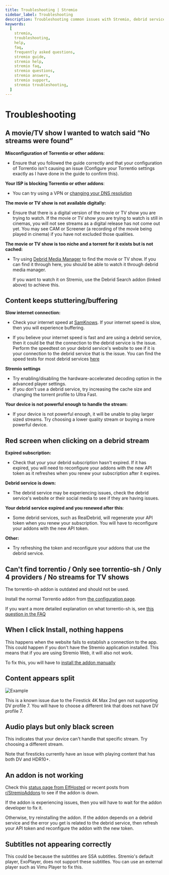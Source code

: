 ```yaml
---
title: Troubleshooting | Stremio
sidebar_label: Troubleshooting
description: Troubleshooting common issues with Stremio, debrid services and addons.
keywords:
  [
    stremio,
    troubleshooting,
    help,
    faq,
    frequently asked questions,
    stremio guide,
    stremio help,
    stremio faq,
    stremio questions,
    stremio answers,
    stremio support,
    stremio troubleshooting,
  ]
---
```


# Troubleshooting

## A movie/TV show I wanted to watch said “No streams were found”

**Misconfiguration of Torrentio or other addons**:

- Ensure that you followed the guide correctly and that your configuration of Torrentio isn't causing an issue (Configure your Torrentio settings exactly as I have done in the guide to confirm this).

**Your ISP is blocking Torrentio or other addons**:

- You can try using a VPN or [changing your DNS resolution](https://blog.stremio.com/change-dns-resolution/)

**The movie or TV show is not available digitally:**

- Ensure that there is a digital version of the movie or TV show you are trying to watch.
  If the movie or TV show you are trying to watch is still in cinemas, you will not see streams as a digital release has not come out yet. 
  You may see CAM or Screener (a recording of the movie being played in cinema) if you have not excluded those qualities.

**The movie or TV show is too niche and a torrent for it exists but is not cached:**

- Try using [Debrid Media Manager](extras/debrid-media-manager) to find the movie or TV show.
  If you can find it through here, you should be able to watch it through debrid media manager. 
  
  If you want to watch it on Stremio, use the Debrid Search addon (linked above) to achieve this.

## Content keeps stuttering/buffering

**Slow internet connection:**

- Check your internet speed at [SamKnows](https://samknows.com/realspeed/). 
  If your internet speed is slow, then you will experience buffering.

- If you believe your internet speed is fast and are using a debrid service, then it could be that the connection to the debrid service is the issue.
  Perform the speedtest on your debrid service's website to see if it is your connection to the debrid service that is the issue.
  You can find the speed tests for most debrid services [here](faq#where-can-i-find-the-speed-tests-for-debrid-services)

**Stremio settings**

- Try enabling/disabling the hardware-accelerated decoding option in the advanced player settings.
- If you don't use a debrid service, try increasing the cache size and changing the torrent profile to Ultra Fast.

**Your device is not powerful enough to handle the stream:**

- If your device is not powerful enough, it will be unable to play larger sized streams. Try choosing a lower quality stream or buying a more powerful device.

## Red screen when clicking on a debrid stream

**Expired subscription:**

- Check that your your debrid subscription hasn't expired.
  If it has expired, you will need to reconfigure your addons with the new API token as it refreshes when you renew your subscription after it expires.

**Debrid service is down:**

- The debrid service may be experiencing issues, check the debrid service's website or their social media to see if they are having issues.

**Your debrid service expired and you renewed after this**:

- Some debrid services, such as RealDebrid, will regenerate your API token when you renew your subscription. 
  You will have to reconfigure your addons with the new API token.

**Other:**

- Try refreshing the token and reconfigure your addons that use the debrid service.

## Can't find torrentio / Only see torrentio-sh / Only 4 providers / No streams for TV shows

The torrentio-sh addon is outdated and should not be used. 

Install the normal Torrentio addon from [the configuration page](https://torrentio.strem.fun/).

If you want a more detailed explanation on what torrentio-sh is, see [this question in the FAQ](faq#what-is-the-difference-between-torrentio-and-torrentio-sh)

## When I click Install, nothing happens

This happens when the website fails to establish a connection to the app. 
This could happen if you don't have the Stremio application installed.
This means that if you are using Stremio Web, it will also not work.

To fix this, you will have to [install the addon manually](faq#how-do-i-install-an-addon-manually)

## Content appears split

![Example](https://preview.redd.it/how-can-i-solve-this-v0-rvamcnp3y3bd1.jpg?width=1440&format=pjpg&auto=webp&s=8d7fe469d32f5c2671b9bd4c74af71a040c02418)

This is a known issue due to the Firestick 4K Max 2nd gen not supporting DV profile 7.
You will have to choose a different link that does not have DV profile 7.

## Audio plays but only black screen

This indicates that your device can't handle that specific stream. 
Try choosing a different stream.

Note that firesticks currently have an issue with playing content that has both DV and HDR10+.

## An addon is not working

Check this [status page from ElfHosted](https://status.elfhosted.com/) or recent posts from [r/StremioAddons](https://reddit.com/r/StremioAddons/) to see if the addon is down.

If the addon is experiencing issues, then you will have to wait for the addon developer to fix it.

Otherwise, try reinstalling the addon. 
If the addon depends on a debrid service and the error you get is related to the debrid service, then refresh your API token and reconfigure the addon with the new token.

## Subtitles not appearing correctly

This could be because the subtitles are SSA subtitles. Stremio's default player, ExoPlayer, does not support these subtitles.
You can use an external player such as Vimu Player to fix this.
